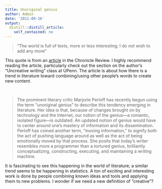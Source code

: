 ```yaml
---
title: Unoriginal genius
author: Admin
date: '2011-09-26'
output:
  distill::distill_article:
    self_contained: no
---
```


> <span>&#8220;The world is full of texts, more or less interesting; I do not wish to add any more&#8221;</span>

<span>This quote is from an <a href="http://chronicle.com/article/Uncreative-Writing/128908/" target="_blank">article</a> in the Chronicle Review. </span><span>I highly recommend reading the article, particularly check out the section on the author&#8217;s &#8220;Uncreative writing&#8221; class at UPenn. </span><span>The article is about how there is a trend in literature toward combining/using other people&#8217;s words to create new content. </span>

<span><!-- more -->

<br /></span>

> <span>The prominent literary critic Marjorie Perloff has recently begun using the term &#8220;unoriginal genius&#8221; to describe this tendency emerging in literature. Her idea is that, because of changes brought on by technology and the Internet, our notion of the genius—a romantic, isolated figure—is outdated. An updated notion of genius would have to center around one&#8217;s mastery of information and its dissemination. Perloff has coined another term, &#8220;moving information,&#8221; to signify both the act of pushing language around as well as the act of being emotionally moved by that process. She posits that today&#8217;s writer resembles more a programmer than a tortured genius, brilliantly conceptualizing, constructing, executing, and maintaining a writing machine.</span>

<span>It is fascinating to see this happening in the world of literature; a similar trend seems to be happening in statistics. A ton of exciting and interesting work is done by people combining known ideas and tools and applying them to new problems. I wonder if we need a new definition of &#8220;creative&#8221;? </span>
